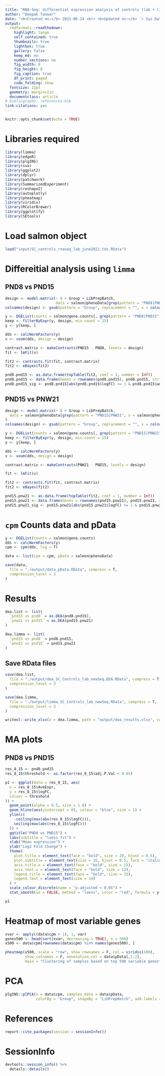 ```yaml
---
title: "RNA-Seq: differential expression analysis of controls (lab + literature)"
author: "Deepak Tanwar"
date: "<b>Created on:</b> 2021-06-24 <br> <b>Updated on:</b> `r Sys.Date()`"
output:
  rmdformats::readthedown:
    highlight: tango
    self_contained: true
    thumbnails: true
    lightbox: true
    gallery: false
    keep_md: no
    number_sections: no
    fig_width: 8
    fig_height: 8
    fig_caption: true
    df_print: paged
    code_folding: show
  fontsize: 12pt
  geometry: margin=1in
  documentclass: article
# bibliography: references.bib
link-citations: yes
---
```


```r
knitr::opts_chunk$set(echo = TRUE)
```

# Libraries required

```r
library(limma)
library(edgeR)
library(plgINS)
library(sva)
library(ggplot2)
library(dplyr)
library(patchwork)
library(SummarizedExperiment)
library(reshape2)
library(autoplotly)
library(pheatmap)
library(viridis)
library(RColorBrewer)
library(ggplotify)
library(SEtools)
```

# Load salmon object
```r
load("input/SC_controls_rnaseq_lab_june2021.tds.RData")
```

# Differeitial analysis using `limma`

## PND8 vs PND15
```r
design <- model.matrix(~ 0 + Group + LibPrepBatch, 
                       data = salmon@phenoData[grep(pattern = "PND8|PND15", x = salmon@phenoData$Group), ])
colnames(design) <- gsub(pattern = "Group", replacement = "", x = colnames(design))

y <- DGEList(counts = salmon@gene.counts[, grep(pattern = "PND8|PND15", x = colnames(salmon@gene.counts))])
keep <- filterByExpr(y, design, min.count = 15)
y <- y[keep, ]

dds <- calcNormFactors(y)
v <- voom(dds, design = design)

contrast.matrix <- makeContrasts(PND15 - PND8, levels = design)
fit <- lmFit(v)

fit2 <- contrasts.fit(fit, contrast.matrix)
fit2 <- eBayes(fit2)

pnd8.pnd15 <- as.data.frame(topTable(fit2, coef = 1, number = Inf))
pnd8.pnd15 <- data.frame(Genes = rownames(pnd8.pnd15), pnd8.pnd15, stringsAsFactors = F)
pnd8.pnd15_sig <- pnd8.pnd15[abs(pnd8.pnd15$logFC) >= 1 & pnd8.pnd15$adj.P.Val <= 0.05, ]
```


## PND15 vs PNW21
```r
design <- model.matrix(~ 0 + Group + LibPrepBatch,
  data = salmon@phenoData[grep(pattern = "PND15|PNW21", x = salmon@phenoData$Group), ]
)
colnames(design) <- gsub(pattern = "Group", replacement = "", x = colnames(design))

y <- DGEList(counts = salmon@gene.counts[, grep(pattern = "PND15|PNW21", x = colnames(salmon@gene.counts))])
keep <- filterByExpr(y, design, min.count = 15)
y <- y[keep, ]

dds <- calcNormFactors(y)
v <- voom(dds, design = design)

contrast.matrix <- makeContrasts(PNW21 - PND15, levels = design)

fit <- lmFit(v)

fit2 <- contrasts.fit(fit, contrast.matrix)
fit2 <- eBayes(fit2)

pnd15.pnw21 <- as.data.frame(topTable(fit2, coef = 1, number = Inf))
pnd15.pnw21 <- data.frame(Genes = rownames(pnd15.pnw21), pnd15.pnw21, stringsAsFactors = F)
pnd15.pnw21_sig <- pnd15.pnw21[abs(pnd15.pnw21$logFC) >= 1 & pnd15.pnw21$adj.P.Val <= 0.05, ]
```


# `cpm` Counts data and pData

```r
y <- DGEList(counts = salmon@gene.counts)
dds <- calcNormFactors(y)
cpm <- cpm(dds, log = T)

data <- list(cpm = cpm, pData = salmon@phenoData)

save(data,
  file = "./output/data_pData.RData", compress = T,
  compression_level = 3
)
```

# Results
```r
dea.list <- list(
  `pnd15 vs pnd8` = as.DEA(pnd8.pnd15),
  `pnw21 vs pnd15` = as.DEA(pnd15.pnw21)
)

dea.limma <- list(
  `pnd15 vs pnd8` = pnd8.pnd15,
  `pnw21 vs pnd15` = pnd15.pnw21
)
```


## Save RData files
```r
save(dea.list,
  file = "./output/dea_SC_Controls_lab_newSeq.DEA.RData", compress = T,
  compression_level = 3
)

save(dea.limma,
  file = "./output/limma_SC_Controls_lab_newSeq.RData", compress = T,
  compression_level = 3
)

writexl::write_xlsx(x = dea.limma, path = "output/dea_results.xlsx", col_names = T, format_headers = T)
```


# MA plots
## PND8 vs PND15
```r
res_8_15 <- pnd8.pnd15
res_8_15$threshold <- as.factor(res_8_15$adj.P.Val < 0.05)

p1 <- ggplot(data = res_8_15, aes(
  x = res_8_15$AveExpr,
  y = res_8_15$logFC,
  colour = threshold
)) +
  geom_point(alpha = 0.5, size = 1.8) +
  geom_hline(aes(yintercept = 0), colour = "blue", size = 1) +
  ylim(c(
    -ceiling(max(abs(res_8_15$logFC))),
    ceiling(max(abs(res_8_15$logFC)))
  )) +
  ggtitle("PND8 vs PND15") +
  labs(subtitle = "loess fit") +
  xlab("Mean expression") +
  ylab("Log2 Fold Change") +
  theme(
    plot.title = element_text(face = "bold", size = 20, hjust = 0.5),
    plot.subtitle = element_text(size = 16, hjust = 0.5, face = "italic", color = "blue"),
    axis.title.x = element_text(face = "bold", size = 15),
    axis.text.x = element_text(face = "bold", size = 12),
    legend.title = element_text(face = "bold", size = 15),
    legend.text = element_text(size = 14)
  ) +
  scale_colour_discrete(name = "p.adjusted < 0.05") +
  stat_smooth(se = FALSE, method = "loess", color = "red", formula = y ~ x, size = 1)
```

```r
p1
```


# Heatmap of most variable genes
```r
xvar <- apply((data$cpm + 1), 1, var)
genes500 <- head(sort(xvar, decreasing = TRUE), n = 500)
x500 <- data$cpm[rownames(data$cpm) %in% names(genes500), ]

pheatmap(x500, scale = "row", show_rownames = F, col = viridis(100), 
         show_colnames = F, annotation_col = data$pData[,1:2], 
         main = "Clustering of samples based on top 500 variable genes")
```


# PCA
```r
plgINS::plPCA(x = data$cpm, samples_data = data$pData, 
              colorBy = "Group", shapeBy = "LibPrepBatch", add.labels = FALSE)
```


# References
```r
report::cite_packages(session = sessionInfo())
```

# SessionInfo
```r
devtools::session_info() %>%
  details::details()
```
